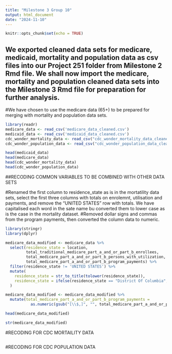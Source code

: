 ```yaml
---
title: "Milestone 3 Group 10"
output: html_document
date: "2024-11-10"
---
```


```r
knitr::opts_chunk$set(echo = TRUE)
```

## We exported cleaned data sets for medicare, medicaid, mortality and population data as csv files into our Project 251 folder from Milestone 2 Rmd file. We shall now import the medicare, mortality and population cleaned data sets into the Milestone 3 Rmd file for preparation for further analysis. 

#We have chosen to use the medicare data (65+) to be prepared for merging with mortality and population data sets.

```r
library(readr)
medicare_data <- read_csv('medicare_data_cleaned.csv')
medicaid_data <- read_csv('medicaid_data_cleaned.csv')
cdc_wonder_mortality_data <- read_csv("cdc_wonder_mortality_data_cleaned.csv")
cdc_wonder_population_data <- read_csv("cdc_wonder_population_data_cleaned.csv")

head(medicaid_data)
head(medicare_data)
head(cdc_wonder_mortality_data)
head(cdc_wonder_population_data)
```
##RECODING COMMON VARIABLES TO BE COMBINED WITH OTHER DATA SETS

#Renamed the first column to residence_state as is in the mortatility data sets, select the first three columns with totals on enrolemnt, utilisation  and payments, and remove the "UNITED STATES" row with totals. We have capitalised each word in the sate name bu converted them to lower case as is the case in the mortality dataset.
#Removed dollar signs and commas from the program payments, then converted the column data to numeric.

``` r
library(stringr)
library(dplyr)

medicare_data_modified <- medicare_data %>% 
  select(residence_state = location, 
         total_traditional_medicare_part_a_and_or_part_b_enrollees, 
         total_medicare_part_a_and_or_part_b_persons_with_utilization, 
         total_medicare_part_a_and_or_part_b_program_payments) %>% 
  filter(residence_state != 'UNITED STATES') %>%
  mutate(
    residence_state = str_to_title(tolower(residence_state)), 
    residence_state = ifelse(residence_state == "District Of Columbia", "District of Columbia", residence_state)
  )

medicare_data_modified <- medicare_data_modified %>%
  mutate(total_medicare_part_a_and_or_part_b_program_payments = 
           as.numeric(gsub("[\\$,]", "", total_medicare_part_a_and_or_part_b_program_payments)))

head(medicare_data_modified)

str(medicare_data_modified)
```
#RECODING FOR CDC MORTAILITY DATA
``` r


```

#RECODING FOR CDC POPULATION DATA
``` r


```
